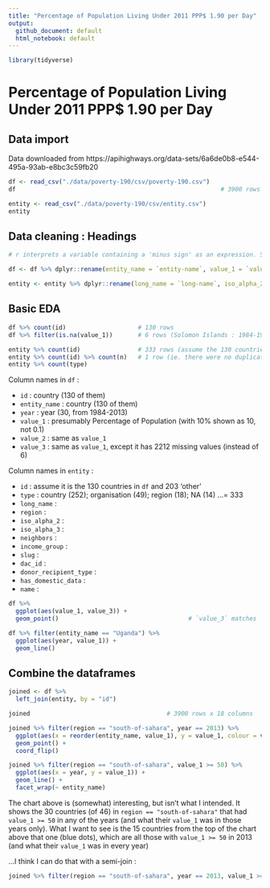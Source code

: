 ```yaml
---
title: "Percentage of Population Living Under 2011 PPP$ 1.90 per Day"
output:
  github_document: default
  html_notebook: default
---
```



```r
library(tidyverse)
```


# Percentage of Population Living Under 2011 PPP$ 1.90 per Day
## Data import

Data downloaded from https://apihighways.org/data-sets/6a6de0b8-e544-495a-93ab-e8bc3c59fb20

```r
df <- read_csv("./data/poverty-190/csv/poverty-190.csv")
df                                                         # 3900 rows : 30 years x 130 countries

entity <- read_csv("./data/poverty-190/csv/entity.csv")
entity
```


## Data cleaning : Headings

```r
# r interprets a variable containing a 'minus sign' as an expression. So (for `df`) need to change column headings `value-1`, `value-2`, `value-3`. And to be able to do that, need to surround them with ticks

df <- df %>% dplyr::rename(entity_name = `entity-name`, value_1 = `value-1`, value_2 = `value-2`, value_3 = `value-3`)

entity <- entity %>% dplyr::rename(long_name = `long-name`, iso_alpha_2 = `iso-alpha-2`, iso_alpha_3 = `iso-alpha-3`, income_group = `income-group`, dac_id = `dac-id`, donor_recipient_type = `donor-recipient-type`, has_domestic_data = `has-domestic-data`)
```


## Basic EDA

```r
df %>% count(id)                    # 130 rows
df %>% filter(is.na(value_1))       # 6 rows (Solomon Islands : 1984-1989)

entity %>% count(id)                # 333 rows (assume the 130 countries in `df` and 203 'other')
entity %>% count(id) %>% count(n)   # 1 row (ie. there were no duplications in the 333 rows)
entity %>% count(type)
```

Column names in `df` :

* `id` <chr> : country (130 of them)
* `entity_name` <chr> : country (130 of them)
* `year` <int> : year (30, from 1984-2013)
* `value_1` <dbl> : presumably Percentage of Population (with 10% shown as 10, not 0.1)
* `value_2` <dbl> : same as `value_1`
* `value_3` <dbl> : same as `value_1`, except it has 2212 missing values (instead of 6)

Column names in `entity` :

* `id` <chr> : assume it is the 130 countries in `df` and 203 'other'
* `type` <chr> : country (252); organisation (49); region (18); NA (14) ...= 333
* `long_name` <chr> :
* `region` <chr> :
* `iso_alpha_2` <chr> :
* `iso_alpha_3` <chr> :
* `neighbors` <chr> :
* `income_group` <chr> :
* `slug` <chr> :
* `dac_id` <chr> :
* `donor_recipient_type` <chr> :
* `has_domestic_data` <int> :
* `name` <chr> :



```r
df %>%
  ggplot(aes(value_1, value_3)) +
  geom_point()                                    # `value_3` matches `value_1` or is `NA` ...!?

df %>% filter(entity_name == "Uganda") %>%
  ggplot(aes(year, value_1)) +
  geom_line()
```


## Combine the dataframes

```r
joined <- df %>%
  left_join(entity, by = "id")

joined                                      # 3900 rows x 18 columns
```



```r
joined %>% filter(region == "south-of-sahara", year == 2013) %>%
  ggplot(aes(x = reorder(entity_name, value_1), y = value_1, colour = value_1 >= 50)) +
  geom_point() +
  coord_flip()
```

```r
joined %>% filter(region == "south-of-sahara", value_1 >= 50) %>%
  ggplot(aes(x = year, y = value_1)) +
  geom_line() +
  facet_wrap(~ entity_name)
```

The chart above is (somewhat) interesting, but isn't what I intended. It shows the 30 countries (of 46) in `region == "south-of-sahara"` that had `value_1 >= 50` in any of the years (and what their `value_1` was in those years only). What I want to see is the 15 countries from the top of the chart above that one (blue dots), which are all those with `value_1 >= 50` in 2013 (and what their `value_1` was in every year)

...I think I can do that with a semi-join :
```r
joined %>% filter(region == "south-of-sahara", year == 2013, value_1 >= 50)
```






